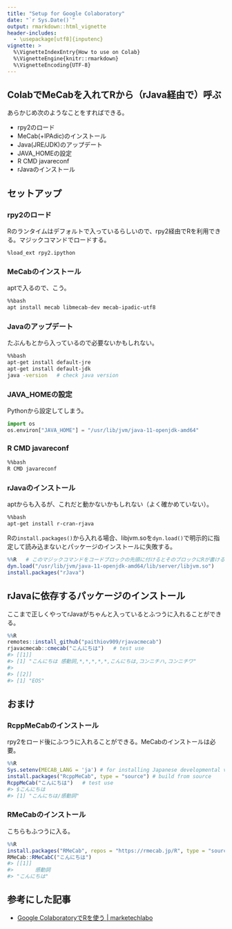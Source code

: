 ```yaml
---
title: "Setup for Google Colaboratory"
date: "`r Sys.Date()`"
output: rmarkdown::html_vignette
header-includes:
  - \usepackage[utf8]{inputenc}
vignette: >
  %\VignetteIndexEntry{How to use on Colab}
  %\VignetteEngine{knitr::rmarkdown}
  %\VignetteEncoding{UTF-8}
---
```


##  ColabでMeCabを入れてRから（rJava経由で）呼ぶ

あらかじめ次のようなことをすればできる。

- rpy2のロード
- MeCab(+IPAdic)のインストール
- Java(JRE/JDK)のアップデート
- JAVA_HOMEの設定
- R CMD javareconf
- rJavaのインストール

## セットアップ

### rpy2のロード

Rのランタイムはデフォルトで入っているらしいので、rpy2経由でRを利用できる。マジックコマンドでロードする。

``` ipynb
%load_ext rpy2.ipython
```

### MeCabのインストール

aptで入るので、こう。

``` bash
%%bash
apt install mecab libmecab-dev mecab-ipadic-utf8
```

### Javaのアップデート

たぶんもとから入っているので必要ないかもしれない。

``` bash
%%bash
apt-get install default-jre
apt-get install default-jdk
java -version   # check java version
```

### JAVA_HOMEの設定

Pythonから設定してしまう。

``` py
import os
os.environ["JAVA_HOME"] = "/usr/lib/jvm/java-11-openjdk-amd64"
```

### R CMD javareconf

``` bash
%%bash
R CMD javareconf
```

### rJavaのインストール

aptからも入るが、これだと動かないかもしれない（よく確かめていない）。

``` bash
%%bash
apt-get install r-cran-rjava
```

Rの`install.packages()`から入れる場合、libjvm.soを`dyn.load()`で明示的に指定して読み込まないとパッケージのインストールに失敗する。

``` r
%%R   # このマジックコマンドをコードブロックの先頭に付けるとそのブロックにRが書ける
dyn.load("/usr/lib/jvm/java-11-openjdk-amd64/lib/server/libjvm.so")
install.packages("rJava")
```

## rJavaに依存するパッケージのインストール

ここまで正しくやってrJavaがちゃんと入っているとふつうに入れることができる。

``` r
%%R
remotes::install_github("paithiov909/rjavacmecab")
rjavacmecab::cmecab("こんにちは")   # test use
#> [[1]]
#> [1] "こんにちは 感動詞,*,*,*,*,*,こんにちは,コンニチハ,コンニチワ"
#> 
#> [[2]]
#> [1] "EOS"
```

## おまけ

### RcppMeCabのインストール

rpy2をロード後にふつうに入れることができる。MeCabのインストールは必要。

``` r
%%R
Sys.setenv(MECAB_LANG = 'ja') # for installing Japanese developmental version
install.packages("RcppMeCab", type = "source") # build from source
RcppMeCab("こんにちは")   # test use
#> $こんにちは
#> [1] "こんにちは/感動詞"
```

### RMeCabのインストール

こちらもふつうに入る。

``` r
%%R
install.packages("RMeCab", repos = "https://rmecab.jp/R", type = "source") 
RMeCab::RMeCabC("こんにちは")
#> [[1]]
#>       感動詞 
#> "こんにちは" 
```

## 参考にした記事

- [Google ColaboratoryでRを使う | marketechlabo](https://www.marketechlabo.com/google-colaboratory-with-r/)

